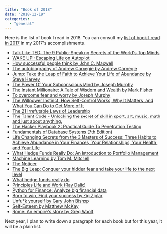 ```yaml
---
title: "Book of 2018"
date: "2018-12-19"
categories: 
  - "general"
---
```


Here is the list of book I read in 2018. You can consult my [list of book I read in 2017](recapitulation-of-2017) in my 2017's accomplishments.

- [Talk Like TED: The 9 Public-Speaking Secrets of the World's Top Minds](https://www.amazon.com/Talk-Like-TED-Public-Speaking-Secrets/dp/1250041120)
- [WAKE UP!: Escaping Life on Autopilot](https://www.amazon.com/WAKE-UP-Escaping-Life-Autopilot/dp/0241977428)
- [How successful people think by John C. Maxwell](https://www.amazon.com/How-Successful-People-Think-Thinking/dp/1599951681)
- [The autobiography of Andrew Carnegie by Andrew Carnegie](https://www.amazon.com/Autobiography-Andrew-Carnegie/dp/1599866951/)
- [Jump: Take the Leap of Faith to Achieve Your Life of Abundance by Steve Harvey](https://www.amazon.com/Jump-Take-Faith-Achieve-Abundance-ebook/dp/B01AFX0KCE)
- [The Power Of Your Subconscious Mind by Joseph Murphy](https://www.amazon.com/Power-Your-Subconscious-Mind-Joseph-Murphy/dp/9381529566/)
- [The Instant Millionaire: A Tale of Wisdom and Wealth by Mark Fisher](https://www.amazon.com/Instant-Millionaire-Tale-Wisdom-Wealth/dp/1577319346)
- [To overcome fear and worry by Joseph Murphy](https://www.amazon.com/Maximize-Potential-Through-Subconscious-Overcome/dp/B00793NZBM/)
- [The Willpower Instinct: How Self-Control Works, Why It Matters, and What You Can Do to Get More of It](https://www.amazon.com/Willpower-Instinct-Self-Control-Works-Matters/dp/1583335080/)
- [The 21 Irrefutable Laws of Leadership](https://www.amazon.com/21-Irrefutable-Laws-Leadership-Anniversary/dp/0785288376)
- [The Talent Code - Unlocking the secret of skill in sport, art, music, math and just about anything.](https://www.amazon.com/Talent-Code-Greatness-Born-Grown/dp/055380684X/)
- [The Hacker Playbook 2: Practical Guide To Penetration Testing](https://www.amazon.com/Hacker-Playbook-Practical-Penetration-Testing/dp/1512214566/)
- [Fundamentals of Database Systems (7th Edition)](https://www.amazon.com/Fundamentals-Database-Systems-Ramez-Elmasri/dp/0133970779/)
- [Life Changing Secrets from the 3 Masters of Success: Three Habits to Achieve Abundance in Your Finances, Your Relationships, Your Health, and Your Life](https://www.amazon.com/Life-Changing-Secrets-Masters-Success/dp/B01FE8WE1U)
- [What Hedge Funds Really Do: An Introduction to Portfolio Management](https://www.amazon.com/gp/product/1631570897/)
- [Machine Learning by Tom M. Mitchell](https://www.amazon.com/Learning-McGraw-Hill-International-Editions-Computer/dp/0071154671)
- [The Noticer](https://www.amazon.com/Noticer-Sometimes-person-little-perspective-ebook/dp/B007V8YTIS)
- [The Big Leap: Conquer your hidden fear and take your life to the next level](https://www.amazon.com/Big-Leap-Conquer-Hidden-Level/dp/0061735361/)
- [What hedge funds really do](https://www.amazon.com/What-Hedge-Funds-Really-Introduction/dp/1631570897)
- [Principles Life and Work (Ray Dalio)](https://www.amazon.com/Principles-Life-Work-Ray-Dalio/dp/1501124021)
- [Python for Finance: Analyze big financial data](https://www.amazon.com/Python-Finance-Analyze-Financial-Data/dp/1491945281)
- [Born to win, Find your success by Zig Ziglar](https://www.amazon.com/Born-Win-Find-Your-Success/dp/1613398336/)
- [Unfu*k yourself by Gary John Bishop](https://www.amazon.com/Unfu-Yourself-Your-Head-into/dp/0062803832)
- [Self-Esteem by Matthew McKay](https://www.amazon.com/Self-Esteem-Cognitive-Techniques-Assessing-Maintaining/dp/1572241985)
- [Rome: An empire's story by Greg Woolf](https://www.amazon.com/Rome-Empires-Story-Greg-Woolf/dp/0199325189)

Next year, I plan to write down a paragraph for each book but for this year, it will be a plain list.
